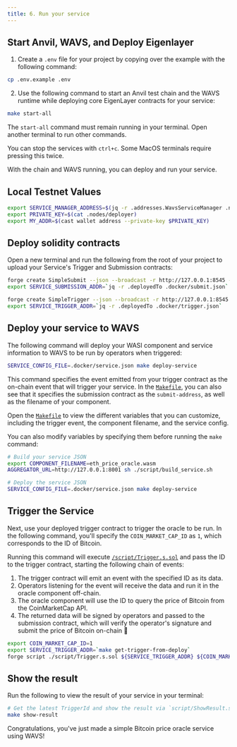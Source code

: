 ```yaml
---
title: 6. Run your service
---
```

<!--docsignore
docsignore-->

## Start Anvil, WAVS, and Deploy Eigenlayer

1. Create a `.env` file for your project by copying over the example with the following command:

```bash
cp .env.example .env
```

2. Use the following command to start an Anvil test chain and the WAVS runtime while deploying core EigenLayer contracts for your service:

```bash docci-background docci-delay-after=15
make start-all
```

<Callout title="Keep WAVS running" type="info">

The `start-all` command must remain running in your terminal. Open another terminal to run other commands.

You can stop the services with `ctrl+c`. Some MacOS terminals require pressing this twice.

</Callout>


With the chain and WAVS running, you can deploy and run your service.

## Local Testnet Values

```bash docci-delay-after=2
export SERVICE_MANAGER_ADDRESS=$(jq -r .addresses.WavsServiceManager .nodes/avs_deploy.json)
export PRIVATE_KEY=$(cat .nodes/deployer)
export MY_ADDR=$(cast wallet address --private-key $PRIVATE_KEY)
```

## Deploy solidity contracts

Open a new terminal and run the following from the root of your project to upload your Service's Trigger and Submission contracts:

```bash docci-delay-per-cmd=2
forge create SimpleSubmit --json --broadcast -r http://127.0.0.1:8545 --private-key "${PRIVATE_KEY}" --constructor-args "${SERVICE_MANAGER_ADDRESS}" > .docker/submit.json
export SERVICE_SUBMISSION_ADDR=`jq -r .deployedTo .docker/submit.json`

forge create SimpleTrigger --json --broadcast -r http://127.0.0.1:8545 --private-key "${PRIVATE_KEY}" > .docker/trigger.json
export SERVICE_TRIGGER_ADDR=`jq -r .deployedTo .docker/trigger.json`
```

## Deploy your service to WAVS

The following command will deploy your WASI component and service information to WAVS to be run by operators when triggered:

```bash docci-ignore (run in the next codeblock)
SERVICE_CONFIG_FILE=.docker/service.json make deploy-service
```

This command specifies the event emitted from your trigger contract as the on-chain event that will trigger your service. In the [`Makefile`](https://github.com/Lay3rLabs/wavs-foundry-template/tree/v0.3.0/Makefile#L95-L102), you can also see that it specifies the submission contract as the `submit-address`, as well as the filename of your component.

<Callout title="Customize variables" type="info">

Open the [`Makefile`](https://github.com/Lay3rLabs/wavs-foundry-template/tree/v0.3.0/Makefile#L9-L22) to view the different variables that you can customize, including the trigger event, the component filename, and the service config.

You can also modify variables by specifying them before running the `make` command:

```bash docci-delay-per-cmd=2
# Build your service JSON
export COMPONENT_FILENAME=eth_price_oracle.wasm
AGGREGATOR_URL=http://127.0.0.1:8001 sh ./script/build_service.sh

# Deploy the service JSON
SERVICE_CONFIG_FILE=.docker/service.json make deploy-service
```

</Callout>


## Trigger the Service

Next, use your deployed trigger contract to trigger the oracle to be run. In the following command, you'll specify the `COIN_MARKET_CAP_ID` as `1`, which corresponds to the ID of Bitcoin.

Running this command will execute [`/script/Trigger.s.sol`](https://github.com/Lay3rLabs/wavs-foundry-template/tree/v0.3.0/script/Trigger.s.sol) and pass the ID to the trigger contract, starting the following chain of events:

1. The trigger contract will emit an event with the specified ID as its data.
2. Operators listening for the event will receive the data and run it in the oracle component off-chain.
3. The oracle component will use the ID to query the price of Bitcoin from the CoinMarketCap API.
4. The returned data will be signed by operators and passed to the submission contract, which will verify the operator's signature and submit the price of Bitcoin on-chain 🎉


```bash docci-delay-per-cmd=2
export COIN_MARKET_CAP_ID=1
export SERVICE_TRIGGER_ADDR=`make get-trigger-from-deploy`
forge script ./script/Trigger.s.sol ${SERVICE_TRIGGER_ADDR} ${COIN_MARKET_CAP_ID} --sig 'run(string,string)' --rpc-url http://localhost:8545 --broadcast -v 4
```

## Show the result

Run the following to view the result of your service in your terminal:

```bash docci-delay-per-cmd=2 docci-output-contains="BTC"
# Get the latest TriggerId and show the result via `script/ShowResult.s.sol`
make show-result
```

Congratulations, you've just made a simple Bitcoin price oracle service using WAVS!
